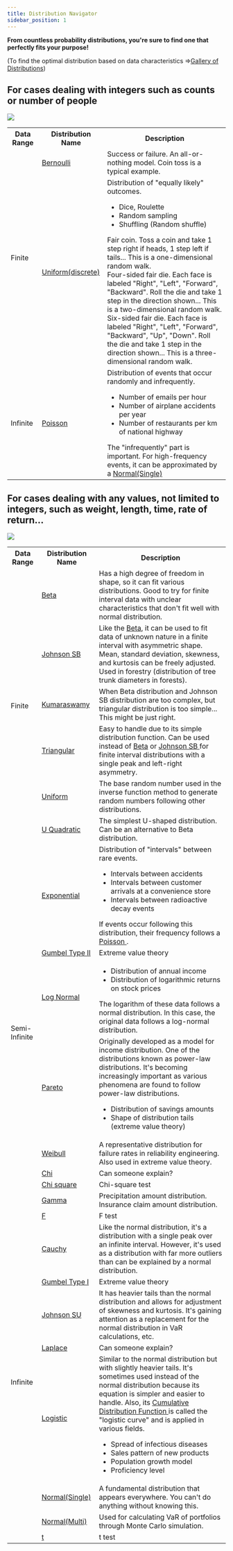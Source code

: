 ```yaml
---
title: Distribution Navigator
sidebar_position: 1
---
```


**From countless probability distributions, you're sure to find one that perfectly fits your purpose!**

(To find the optimal distribution based on data characteristics ⇒[Gallery of Distributions](/docs/gallery-of-distributions/))

## For cases dealing with integers such as counts or number of people

![](./../assets/movies/DiscreteDistribution.gif)

<table>
  <tbody>
    <tr>
      <th>Data Range</th>
      <th>Distribution Name</th>
      <th>Description</th>
    </tr>
    <tr>
      <td rowspan="2">Finite</td>
      <td>
        <a href="/docs/gallery-of-distributions/bernoulli-distribution">
          Bernoulli
        </a>
      </td>
      <td>
        Success or failure. An all-or-nothing model. Coin toss is a typical
        example.
      </td>
    </tr>
    <tr>
      <td>
        <a href="/docs/gallery-of-distributions/uniform-distribution-discrete">
          Uniform(discrete)
        </a>
      </td>
      <td>
        Distribution of "equally likely" outcomes.
        <ul>
          <li>Dice, Roulette</li>
          <li>Random sampling</li>
          <li>Shuffling (Random shuffle)</li>
        </ul>
        Fair coin. Toss a coin and take 1 step right if heads, 1 step left if
        tails... This is a one-dimensional random walk.
        <br />
        Four-sided fair die. Each face is labeled "Right", "Left", "Forward",
        "Backward". Roll the die and take 1 step in the direction shown... This
        is a two-dimensional random walk.
        <br />
        Six-sided fair die. Each face is labeled "Right", "Left", "Forward",
        "Backward", "Up", "Down". Roll the die and take 1 step in the direction
        shown... This is a three-dimensional random walk.
      </td>
    </tr>
    <tr>
      <td>Infinite</td>
      <td>
        <a href="/docs/gallery-of-distributions/poisson-distribution">
          Poisson
        </a>
      </td>
      <td>
        Distribution of events that occur randomly and infrequently.
        <ul>
          <li>Number of emails per hour</li>
          <li>Number of airplane accidents per year</li>
          <li>Number of restaurants per km of national highway</li>
        </ul>
        The "infrequently" part is important. For high-frequency events, it can
        be approximated by a
        <a href="/docs/gallery-of-distributions/normal-distribution-single">
          Normal(Single)
        </a>
      </td>
    </tr>
  </tbody>
</table>

## For cases dealing with any values, not limited to integers, such as weight, length, time, rate of return...

![](./../assets/movies/ContinuousDistribution.gif)

<table>
  <tbody>
    <tr>
      <th>Data Range</th>
      <th>Distribution Name</th>
      <th>Description</th>
    </tr>
    <tr>
      <td rowspan="6">Finite</td>
      <td>
        <a href="/docs/gallery-of-distributions/beta-distribution">Beta</a>
      </td>
      <td>
        Has a high degree of freedom in shape, so it can fit various
        distributions. Good to try for finite interval data with unclear
        characteristics that don't fit well with normal distribution.
      </td>
    </tr>
    <tr>
      <td>
        <a href="/docs/gallery-of-distributions/johnson-sb-distribution">
          Johnson SB
        </a>
      </td>
      <td>
        Like the
        <a href="/docs/gallery-of-distributions/beta-distribution">Beta</a>, it
        can be used to fit data of unknown nature in a finite interval with
        asymmetric shape. Mean, standard deviation, skewness, and kurtosis can
        be freely adjusted. Used in forestry (distribution of tree trunk
        diameters in forests).
      </td>
    </tr>
    <tr>
      <td>
        <a href="/docs/gallery-of-distributions/kumaraswamy-distribution">
          Kumaraswamy
        </a>
      </td>
      <td>
        When Beta distribution and Johnson SB distribution are too complex, but
        triangular distribution is too simple... This might be just right.
      </td>
    </tr>
    <tr>
      <td>
        <a href="/docs/gallery-of-distributions/triangular-distribution">
          Triangular
        </a>
      </td>
      <td>
        Easy to handle due to its simple distribution function. Can be used
        instead of
        <a href="/docs/gallery-of-distributions/beta-distribution">Beta</a>
        or
        <a href="/docs/gallery-of-distributions/johnson-sb-distribution">
          Johnson SB
        </a>
        for finite interval distributions with a single peak and left-right
        asymmetry.
      </td>
    </tr>
    <tr>
      <td>
        <a href="/docs/gallery-of-distributions/uniform-distribution-continuous">
          Uniform
        </a>
      </td>
      <td>
        The base random number used in the inverse function method to generate
        random numbers following other distributions.
      </td>
    </tr>
    <tr>
      <td>
        <a href="/docs/gallery-of-distributions/u-quadratic-distribution">
          U Quadratic
        </a>
      </td>
      <td>
        The simplest U-shaped distribution. Can be an alternative to Beta
        distribution.
      </td>
    </tr>
    <tr>
      <td rowspan="9">Semi-Infinite</td>
      <td>
        <a href="/docs/gallery-of-distributions/exponential-distribution">
          Exponential
        </a>
      </td>
      <td>
        Distribution of "intervals" between rare events.
        <ul>
          <li>Intervals between accidents</li>
          <li>Intervals between customer arrivals at a convenience store</li>
          <li>Intervals between radioactive decay events</li>
        </ul>
        If events occur following this distribution, their frequency follows a
        <a href="/docs/gallery-of-distributions/poisson-distribution">
          Poisson
        </a>
        .
      </td>
    </tr>
    <tr>
      <td>
        <a href="/docs/gallery-of-distributions/gumbel-type-ii-distribution">
          Gumbel Type II
        </a>
      </td>
      <td>Extreme value theory</td>
    </tr>
    <tr>
      <td>
        <a href="/docs/gallery-of-distributions/log-normal-distribution">
          Log Normal
        </a>
      </td>
      <td>
        <ul>
          <li>Distribution of annual income</li>
          <li>Distribution of logarithmic returns on stock prices</li>
        </ul>
        The logarithm of these data follows a normal distribution. In this case,
        the original data follows a log-normal distribution.
      </td>
    </tr>
    <tr>
      <td>
        <a href="/docs/gallery-of-distributions/pareto-distribution">Pareto</a>
      </td>
      <td>
        Originally developed as a model for income distribution. One of the
        distributions known as power-law distributions. It's becoming
        increasingly important as various phenomena are found to follow
        power-law distributions.
        <ul>
          <li>Distribution of savings amounts</li>
          <li>Shape of distribution tails (extreme value theory)</li>
        </ul>
      </td>
    </tr>
    <tr>
      <td>
        <a href="/docs/gallery-of-distributions/weibull-distribution">
          Weibull
        </a>
      </td>
      <td>
        A representative distribution for failure rates in reliability
        engineering. Also used in extreme value theory.
      </td>
    </tr>
    <tr>
      <td>
        <a href="/docs/gallery-of-distributions/chi-distribution">Chi</a>
      </td>
      <td>Can someone explain?</td>
    </tr>
    <tr>
      <td>
        <a href="/docs/gallery-of-distributions/chi-square-distribution">
          Chi square
        </a>
      </td>
      <td>Chi-square test</td>
    </tr>
    <tr>
      <td>
        <a href="/docs/gallery-of-distributions/gamma-distribution">Gamma</a>
      </td>
      <td>
        Precipitation amount distribution. Insurance claim amount distribution.
      </td>
    </tr>
    <tr>
      <td>
        <a href="/docs/gallery-of-distributions/f-distribution">F</a>
      </td>
      <td>F test</td>
    </tr>
    <tr>
      <td rowspan="8">Infinite</td>
      <td>
        <a href="/docs/gallery-of-distributions/cauchy-distribution">Cauchy</a>
      </td>
      <td>
        Like the normal distribution, it's a distribution with a single peak
        over an infinite interval. However, it's used as a distribution with far
        more outliers than can be explained by a normal distribution.
      </td>
    </tr>
    <tr>
      <td>
        <a href="/docs/gallery-of-distributions/gumbel-type-i-distribution">
          Gumbel Type I
        </a>
      </td>
      <td>Extreme value theory</td>
    </tr>
    <tr>
      <td>
        <a href="/docs/gallery-of-distributions/johnson-su-distribution">
          Johnson SU
        </a>
      </td>
      <td>
        It has heavier tails than the normal distribution and allows for
        adjustment of skewness and kurtosis. It's gaining attention as a
        replacement for the normal distribution in VaR calculations, etc.
      </td>
    </tr>
    <tr>
      <td>
        <a href="/docs/gallery-of-distributions/laplace-distribution">
          Laplace
        </a>
      </td>
      <td>Can someone explain?</td>
    </tr>
    <tr>
      <td>
        <a href="/docs/gallery-of-distributions/logistic-distribution">
          Logistic
        </a>
      </td>
      <td>
        Similar to the normal distribution but with slightly heavier tails. It's
        sometimes used instead of the normal distribution because its equation
        is simpler and easier to handle. Also, its
        <a href="/docs/glossary#cumulative-distribution-function">
          Cumulative Distribution Function
        </a>
        is called the "logistic curve" and is applied in various fields.
        <ul>
          <li>Spread of infectious diseases</li>
          <li>Sales pattern of new products</li>
          <li>Population growth model</li>
          <li>Proficiency level</li>
        </ul>
      </td>
    </tr>
    <tr>
      <td>
        <a href="/docs/gallery-of-distributions/normal-distribution-single">
          Normal(Single)
        </a>
      </td>
      <td>
        A fundamental distribution that appears everywhere. You can't do
        anything without knowing this.
      </td>
    </tr>
    <tr>
      <td>
        <a href="/docs/gallery-of-distributions/normal-distribution-multi">
          Normal(Multi)
        </a>
      </td>
      <td>
        Used for calculating VaR of portfolios through Monte Carlo simulation.
      </td>
    </tr>
    <tr>
      <td>
        <a href="/docs/gallery-of-distributions/t-distribution">t</a>
      </td>
      <td>t test</td>
    </tr>
  </tbody>
</table>
